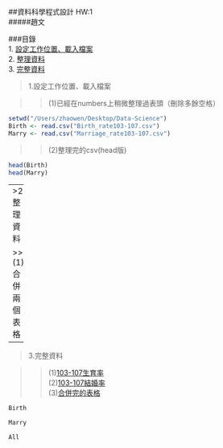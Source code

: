 ##資料科學程式設計 HW:1  
#####趙文  

###目錄  
1. [設定工作位置、載入檔案](#9)  
2. [整理資料](#23)  
3. [完整資料](#39)  

>1.設定工作位置、載入檔案  

>>(1)已經在numbers上稍微整理過表頭（刪除多餘空格）
```r
setwd("/Users/zhaowen/Desktop/Data-Science")
Birth <- read.csv("Birth_rate103-107.csv")
Marry <- read.csv("Marriage_rate103-107.csv")
```
>>(2)整理完的csv(head版)
```r
head(Birth)
head(Marry)
```
---
>2.整理資料

>>(1)合併兩個表格
```r
library(dplyr)
All <- cbind(Birth, Marry)
```
>>(2)刪除多於的列
```r
All <- All[,-c(13,14)]
```
>>(3)合併完的資料(head版)
```r
head(All)
```
---
>3.完整資料

>>(1)[103-107生育率](#46)  
>>(2)[103-107結婚率](#50)  
>>(3)[合併完的表格](#54)  

```r
Birth
```

```r
Marry
```

```r
All
```


